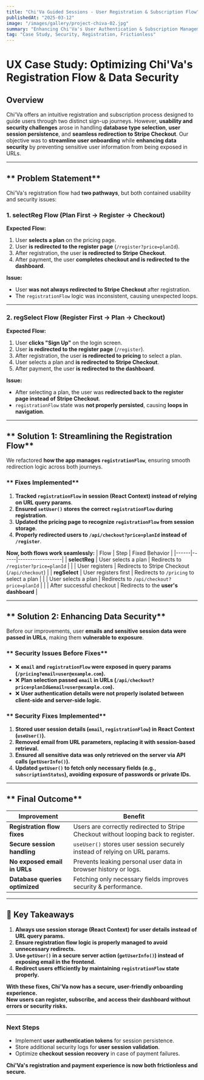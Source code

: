 ```yaml
---
title: "Chi'Va Guided Sessions - User Registration & Subscription Flow"
publishedAt: "2025-03-12"
image: "/images/gallery/project-chiva-02.jpg"
summary: "Enhancing Chi'Va's User Authentication & Subscription Management."
tag: "Case Study, Security, Registration, Frictionless"
---
```

# **UX Case Study: Optimizing Chi'Va's Registration Flow & Data Security**

## **Overview**
Chi'Va offers an intuitive registration and subscription process designed to guide users through two distinct sign-up journeys. However, **usability and security challenges** arose in handling **database type selection**, **user session persistence**, and **seamless redirection to Stripe Checkout**. Our objective was to **streamline user onboarding** while **enhancing data security** by preventing sensitive user information from being exposed in URLs.

---

## ** Problem Statement**
Chi'Va's registration flow had **two pathways**, but both contained usability and security issues:

### **1. selectReg Flow (Plan First &rarr; Register  &rarr; Checkout)**
**Expected Flow:**
1. User **selects a plan** on the pricing page.
2. User **is redirected to the register page** (`/register?price=planId`).
3. After registration, the user **is redirected to Stripe Checkout**.
4. After payment, the user **completes checkout and is redirected to the dashboard**.

**Issue:**
- User **was not always redirected to Stripe Checkout** after registration.
- The `registrationFlow` logic was inconsistent, causing unexpected loops.

---

### **2. regSelect Flow (Register First -> Plan -> Checkout)**
**Expected Flow:**
1. User **clicks "Sign Up"** on the login screen.
2. User **is redirected to the register page** (`/register`).
3. After registration, the user **is redirected to pricing** to select a plan.
4. User selects a plan and **is redirected to Stripe Checkout**.
5. After payment, the user **is redirected to the dashboard**.

**Issue:**
- After selecting a plan, the user was **redirected back to the register page instead of Stripe Checkout**.
- `registrationFlow` state was **not properly persisted**, causing **loops in navigation**.

---

## ** Solution 1: Streamlining the Registration Flow**
We refactored **how the app manages `registrationFlow`**, ensuring smooth redirection logic across both journeys.

### ** Fixes Implemented**
1. **Tracked `registrationFlow` in session (React Context) instead of relying on URL query params**.
2. **Ensured `setUser()` stores the correct `registrationFlow` during registration**.
3. **Updated the pricing page to recognize `registrationFlow` from session storage**.
4. **Properly redirected users to `/api/checkout?price=planId` instead of `/register`**.

**Now, both flows work seamlessly:**
| Flow | Step | Fixed Behavior |
|------|------|------------------|
| **selectReg** | User selects a plan | Redirects to `/register?price=planId` |
|  | User registers | Redirects to Stripe Checkout (`/api/checkout`) |
| **regSelect** | User registers first | Redirects to `/pricing` to select a plan |
|  | User selects a plan | Redirects to `/api/checkout?price=planId` |
|  | After successful checkout | Redirects to the **user's dashboard** |

---

## ** Solution 2: Enhancing Data Security**
Before our improvements, user **emails and sensitive session data were passed in URLs**, making them **vulnerable to exposure**.

### ** Security Issues Before Fixes**
- ❌ **`email` and `registrationFlow` were exposed in query params (`/pricing?email=user@example.com`).**
- ❌ **Plan selection passed `email` in URLs (`/api/checkout?price=planId&email=user@example.com`).**
- ❌ **User authentication details were not properly isolated between client-side and server-side logic.**

### ** Security Fixes Implemented**
1. **Stored user session details (`email`, `registrationFlow`) in React Context (`useUser()`).**
2. **Removed email from URL parameters, replacing it with session-based retrieval.**
3. **Ensured all sensitive data was only retrieved on the server via API calls (`getUserInfo()`).**
4. **Updated `getUser()` to fetch only necessary fields (e.g., `subscriptionStatus`), avoiding exposure of passwords or private IDs.**

---

## ** Final Outcome**
| Improvement |  Benefit |
|------------|------------|
| **Registration flow fixes** | Users are correctly redirected to Stripe Checkout without looping back to register. |
| **Secure session handling** | `useUser()` stores user session securely instead of relying on URL params. |
| **No exposed email in URLs** | Prevents leaking personal user data in browser history or logs. |
| **Database queries optimized** | Fetching only necessary fields improves security & performance. |

---

## **🎯 Key Takeaways**
1. **Always use session storage (React Context) for user details instead of URL query params.**
2. **Ensure registration flow logic is properly managed to avoid unnecessary redirects.**
3. **Use `getUser()` in a secure server action (`getUserInfo()`) instead of exposing email in the frontend.**
4. **Redirect users efficiently by maintaining `registrationFlow` state properly.**

**With these fixes, Chi'Va now has a secure, user-friendly onboarding experience.**  
 **New users can register, subscribe, and access their dashboard without errors or security risks.**   

---

### **Next Steps**
- Implement **user authentication tokens** for session persistence.
- Store additional security logs for **user session validation**.
- Optimize **checkout session recovery** in case of payment failures.

**Chi'Va's registration and payment experience is now both frictionless and secure.** 
